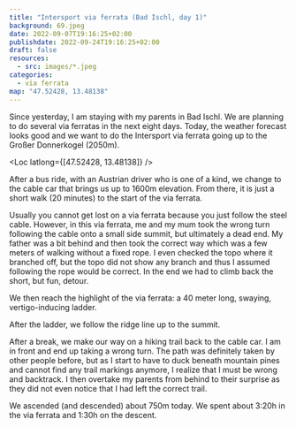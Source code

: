 ```yaml
---
title: "Intersport via ferrata (Bad Ischl, day 1)"
background: 69.jpeg
date: 2022-09-07T19:16:25+02:00
publishdate: 2022-09-24T19:16:25+02:00
draft: false
resources:
  - src: images/*.jpeg
categories:
  - via ferrata
map: "47.52428, 13.48138"
---
```


Since yesterday, I am staying with my parents in Bad Ischl. We are planning to
do several via ferratas in the next eight days. Today, the weather forecast looks
good and we want to do the Intersport via ferrata going up to the Großer
Donnerkogel (2050m).

<Loc latlong={[47.52428, 13.48138]} />

After a bus ride, with an Austrian driver who is one of a kind, we change to the
cable car that brings us up to 1600m elevation. From there, it is just
a short walk (20 minutes) to the start of the via ferrata.

<Gallery>
  <Rimg
    src="2.jpeg"
    caption="Großer Donnerkogel (left) and Kleiner Donnerkogel (right)"
  />
  <Rimg src="3.jpeg" alt="Approaching the via ferrata" />
  <Rimg src="6.jpeg" caption="Start of the Intersport via ferrata" />
  <Rimg src="9.jpeg" alt="View down the starting traverse" />
  <Rimg src="13.jpeg" alt="Along the starting traverse" />
  <Rimg src="31.jpeg" alt="Along the starting traverse" />
  <Rimg src="14.jpeg" caption="The “kaiser's corner”" />
  <Rimg src="15.jpeg" alt="Climbing the corner" />
  <Rimg src="17.jpeg" alt="After the corner" />
  <Rimg src="19.jpeg" alt="Topping out on the steep part" />
</Gallery>

<Rimg src="21.jpeg" caption="Beautiful view of the Gosau lake" />

<Gallery>
  <Rimg src="23.jpeg" alt="Climbing another corner" />
  <Rimg src="26.jpeg" alt="In the wall" />
  <Rimg src="34.jpeg" caption="View of the Gosau valley" />
</Gallery>

<Gallery large="true">
  <Rimg src="36.jpeg" caption="We also need to climb a few ladders." />
  <Rimg src="40.jpeg" alt="In the wall" />
  <Rimg src="49.jpeg" alt="In the wall" />
</Gallery>

<Pano src="1.jpeg" alt="" />

Usually you cannot get lost on a via ferrata because you just follow the steel
cable. However, in this via ferrata, me and my mum took the wrong turn following
the cable onto a small side summit, but ultimately a dead end. My father was
a bit behind and then took the correct way which was a few meters of walking
without a fixed rope. I even checked the topo where it branched off, but the
topo did not show any branch and thus I assumed following the rope would be
correct. In the end we had to climb back the short, but fun, detour.

<Rimg src="52.jpeg" caption="Climbing back from the detour." />

We then reach the highlight of the via ferrata: a 40 meter long, swaying,
vertigo-inducing ladder.

<Gallery large="true">
  <Rimg src="73.jpeg" alt="The sky ladder" />
  <Rimg src="83.jpeg" alt="The sky ladder" />
</Gallery>

<Rimg src="85.jpeg" alt="The sky ladder" />

<Gallery>
  <Rimg src="72.jpeg" alt="The sky ladder" />
  <Rimg src="79.jpeg" alt="The sky ladder" />
</Gallery>

After the ladder, we follow the ridge line up to the summit.

<Gallery large="true">
  <Rimg src="92.jpeg" alt="Ridge line to the summit" />
  <Rimg src="93.jpeg" caption="Some parts are quite steep." />
  <Rimg src="95.jpeg" alt="Ridge line to the summit" />
  <Rimg src="96.jpeg" alt="Ridge line to the summit" />
  <Rimg src="97.jpeg" caption="The summit is in sight." />
</Gallery>

<Pano src="2.jpeg" caption="Almost at the summit." />

<Gallery>
  <Rimg src="103.jpeg" caption="Summit cross of the Großer Donnerkogel" />
  <Rimg src="108.jpeg" caption="View of the Dachstein" />
</Gallery>

<Rimg src="102.jpeg" alt="View from the Großer Donnerkogel" />

After a break, we make our way on a hiking trail back to the cable car. I am
in front and end up taking a wrong turn. The path was definitely taken by
other people before, but as I start to have to duck beneath mountain pines and
cannot find any trail markings anymore, I realize that I must be wrong and
backtrack. I then overtake my parents from behind to their surprise as they did
not even notice that I had left the correct trail.

<Gallery>
  <Rimg src="111.jpeg" caption="The mountains pines getting denser." />
  <Rimg src="113.jpeg" caption="The descent trail" />
  <Rimg src="119.jpeg" alt="Mountain idyll" />
</Gallery>

<Rimg src="117.jpeg" catpion="Huts near the gondala station." />

We ascended (and descended) about 750m today. We spent about 3:20h in the via
ferrata and 1:30h on the descent.

<Nextday />
